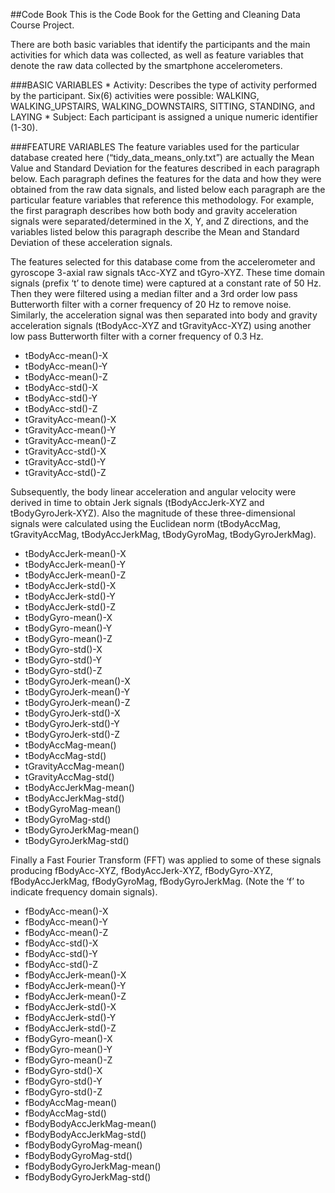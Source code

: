 ##Code Book
This is the Code Book for the Getting and Cleaning Data Course Project.

There are both basic variables that identify the participants and the main activities for which data was collected, as well as feature variables that denote the raw data collected by the smartphone accelerometers.


###BASIC VARIABLES
* Activity: Describes the type of activity performed by the participant. Six(6) activities were possible: WALKING, WALKING_UPSTAIRS, WALKING_DOWNSTAIRS, SITTING, STANDING, and LAYING
* Subject: Each participant is assigned a unique numeric identifier (1-30). 

###FEATURE VARIABLES
The feature variables used for the particular database created here ("tidy_data_means_only.txt") are actually the Mean Value and Standard Deviation for the features described in each paragraph below. Each paragraph defines the features for the data and how they were obtained from the raw data signals, and listed below each paragraph are the particular feature variables that reference this methodology. For example, the first paragraph describes how both body and gravity acceleration signals were separated/determined in the X, Y, and Z directions, and the variables listed below this paragraph describe the Mean and Standard Deviation of these acceleration signals.

The features selected for this database come from the accelerometer and gyroscope 3-axial raw signals tAcc-XYZ and tGyro-XYZ. These time domain signals (prefix 't' to denote time) were captured at a constant rate of 50 Hz. Then they were filtered using a median filter and a 3rd order low pass Butterworth filter with a corner frequency of 20 Hz to remove noise. Similarly, the acceleration signal was then separated into body and gravity acceleration signals (tBodyAcc-XYZ and tGravityAcc-XYZ) using another low pass Butterworth filter with a corner frequency of 0.3 Hz.

* tBodyAcc-mean()-X
* tBodyAcc-mean()-Y
* tBodyAcc-mean()-Z
* tBodyAcc-std()-X
* tBodyAcc-std()-Y
* tBodyAcc-std()-Z
* tGravityAcc-mean()-X
* tGravityAcc-mean()-Y
* tGravityAcc-mean()-Z 
* tGravityAcc-std()-X
* tGravityAcc-std()-Y 
* tGravityAcc-std()-Z

Subsequently, the body linear acceleration and angular velocity were derived in time to obtain Jerk signals (tBodyAccJerk-XYZ and tBodyGyroJerk-XYZ). Also the magnitude of these three-dimensional signals were calculated using the Euclidean norm (tBodyAccMag, tGravityAccMag, tBodyAccJerkMag, tBodyGyroMag, tBodyGyroJerkMag). 

* tBodyAccJerk-mean()-X
* tBodyAccJerk-mean()-Y
* tBodyAccJerk-mean()-Z
* tBodyAccJerk-std()-X
* tBodyAccJerk-std()-Y
* tBodyAccJerk-std()-Z
* tBodyGyro-mean()-X
* tBodyGyro-mean()-Y
* tBodyGyro-mean()-Z
* tBodyGyro-std()-X
* tBodyGyro-std()-Y
* tBodyGyro-std()-Z
* tBodyGyroJerk-mean()-X
* tBodyGyroJerk-mean()-Y
* tBodyGyroJerk-mean()-Z
* tBodyGyroJerk-std()-X
* tBodyGyroJerk-std()-Y 
* tBodyGyroJerk-std()-Z
* tBodyAccMag-mean()
* tBodyAccMag-std()
* tGravityAccMag-mean()
* tGravityAccMag-std()
* tBodyAccJerkMag-mean()
* tBodyAccJerkMag-std()
* tBodyGyroMag-mean()
* tBodyGyroMag-std()
* tBodyGyroJerkMag-mean()
* tBodyGyroJerkMag-std()

Finally a Fast Fourier Transform (FFT) was applied to some of these signals producing fBodyAcc-XYZ, fBodyAccJerk-XYZ, fBodyGyro-XYZ, fBodyAccJerkMag, fBodyGyroMag, fBodyGyroJerkMag. (Note the 'f' to indicate frequency domain signals). 

* fBodyAcc-mean()-X
* fBodyAcc-mean()-Y
* fBodyAcc-mean()-Z
* fBodyAcc-std()-X
* fBodyAcc-std()-Y
* fBodyAcc-std()-Z
* fBodyAccJerk-mean()-X
* fBodyAccJerk-mean()-Y
* fBodyAccJerk-mean()-Z
* fBodyAccJerk-std()-X
* fBodyAccJerk-std()-Y
* fBodyAccJerk-std()-Z
* fBodyGyro-mean()-X
* fBodyGyro-mean()-Y
* fBodyGyro-mean()-Z
* fBodyGyro-std()-X
* fBodyGyro-std()-Y
* fBodyGyro-std()-Z
* fBodyAccMag-mean()
* fBodyAccMag-std()
* fBodyBodyAccJerkMag-mean()
* fBodyBodyAccJerkMag-std()
* fBodyBodyGyroMag-mean()
* fBodyBodyGyroMag-std()
* fBodyBodyGyroJerkMag-mean()
* fBodyBodyGyroJerkMag-std()

